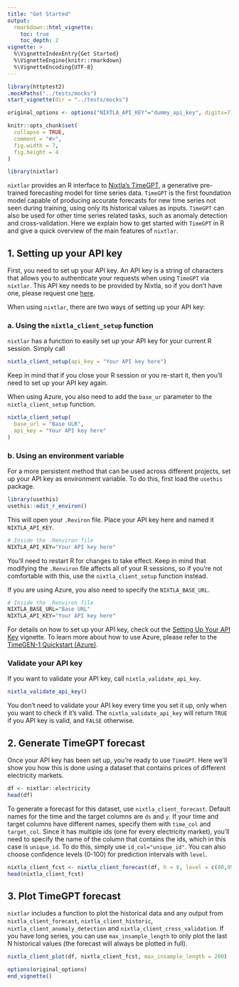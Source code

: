 ```yaml
---
title: "Get Started"
output: 
  rmarkdown::html_vignette:
    toc: true 
    toc_depth: 2
vignette: >
  %\VignetteIndexEntry{Get Started}
  %\VignetteEngine{knitr::rmarkdown}
  %\VignetteEncoding{UTF-8}
---
```

```r
library(httptest2)
.mockPaths("../tests/mocks")
start_vignette(dir = "../tests/mocks")

original_options <- options("NIXTLA_API_KEY"="dummy_api_key", digits=7)

knitr::opts_chunk$set(
  collapse = TRUE,
  comment = "#>", 
  fig.width = 7, 
  fig.height = 4
)
```

```r
library(nixtlar)
```

`nixtlar` provides an R interface to [Nixtla's TimeGPT](https://docs.nixtla.io/), a generative pre-trained forecasting model for time series data. `TimeGPT` is the first foundation model capable of producing accurate forecasts for new time series not seen during training, using only its historical values as inputs. `TimeGPT` can also be used for other time series related tasks, such as anomaly detection and cross-validation. Here we explain how to get started with `TimeGPT` in R and give a quick overview of the main features of `nixtlar`. 

## 1. Setting up your API key
First, you need to set up your API key. An API key is a string of characters that allows you to authenticate your requests when using `TimeGPT` via `nixtlar`. This API key needs to be provided by Nixtla, so if you don't have one, please request one [here](https://dashboard.nixtla.io/sign_in). 

When using `nixtlar`, there are two ways of setting up your API key: 

### a. Using the `nixtla_client_setup` function 
`nixtlar` has a function to easily set up your API key for your current R session. Simply call 

```r
nixtla_client_setup(api_key = "Your API key here")
```

Keep in mind that if you close your R session or you re-start it, then you'll need to set up your API key again. 

When using Azure, you also need to add the `base_ur` parameter to the `nixtla_client_setup` function. 

```r
nixtla_client_setup(
  base_url = "Base ULR",
  api_key = "Your API key here"
)
```

### b. Using an environment variable 
For a more persistent method that can be used across different projects, set up your API key as environment variable. To do this, first load the `usethis` package. 

```r
library(usethis)
usethis::edit_r_environ()
```

This will open your `.Reviron` file. Place your API key here and named it `NIXTLA_API_KEY`. 

```r
# Inside the .Renviron file 
NIXTLA_API_KEY="Your API key here"
```

You'll need to restart R for changes to take effect. Keep in mind that modifying the `.Renviron` file affects all of your R sessions, so if you're not comfortable with this, use the `nixtla_client_setup` function instead. 

If you are using Azure, you also need to specify the `NIXTLA_BASE_URL`. 

```r
# Inside the .Renviron file 
NIXTLA_BASE_URL="Base URL"
NIXTLA_API_KEY="Your API key here"
```

For details on how to set up your API key, check out the [Setting Up Your API Key](https://nixtla.github.io/nixtlar/articles/setting-up-your-api-key.html) vignette. To learn more about how to use Azure, please refer to the [TimeGEN-1 Quickstart (Azure)](vignette). 

### Validate your API key 
If you want to validate your API key, call `nixtla_validate_api_key`. 

```r
nixtla_validate_api_key()
```

You don't need to validate your API key every time you set it up, only when you want to check if it's valid. The `nixtla_validate_api_key` will return `TRUE` if you API key is valid, and `FALSE` otherwise. 

## 2. Generate TimeGPT forecast 
Once your API key has been set up, you're ready to use `TimeGPT`. Here we'll show you how this is done using a dataset that contains prices of different electricity markets. 

```r
df <- nixtlar::electricity
head(df)
```

To generate a forecast for this dataset, use `nixtla_client_forecast`. Default names for the time and the target columns are `ds` and `y`. If your time and target columns have different names, specify them with `time_col` and `target_col`. Since it has multiple ids (one for every electricity market), you'll need to specify the name of the column that contains the ids, which in this case is `unique_id`. To do this, simply use `id_col="unique_id"`. You can also choose confidence levels (0-100) for prediction intervals with `level`. 

```r
nixtla_client_fcst <- nixtla_client_forecast(df, h = 8, level = c(80,95))
head(nixtla_client_fcst)
```

## 3. Plot TimeGPT forecast 
`nixtlar` includes a function to plot the historical data and any output from `nixtla_client_forecast`, `nixtla_client_historic`, `nixtla_client_anomaly_detection` and `nixtla_client_cross_validation`. If you have long series, you can use `max_insample_length` to only plot the last N historical values (the forecast will always be plotted in full). 

```r
nixtla_client_plot(df, nixtla_client_fcst, max_insample_length = 200)
```

```r
options(original_options)
end_vignette()
```

